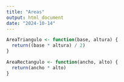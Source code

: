 ```yaml
---
title: "Areas"
output: html_document
date: "2024-10-14"
---
```


```r
AreaTriangulo <- function(base, altura) {
  return((base * altura) / 2)
}
```

```r
AreaRectangulo <- function(ancho, alto) {
  return(ancho * alto)
}
```



